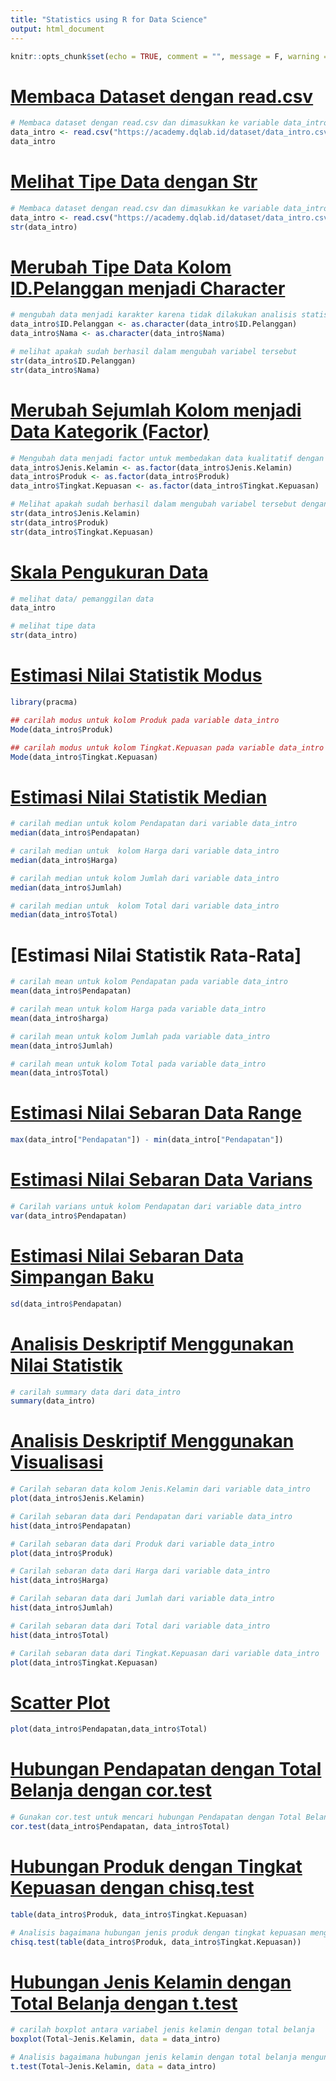```yaml
---
title: "Statistics using R for Data Science"
output: html_document
---
```


```r
knitr::opts_chunk$set(echo = TRUE, comment = "", message = F, warning = F)
```

# [Membaca Dataset dengan read.csv](https://academy.dqlab.id/main/livecode/15/84/474)

```r
# Membaca dataset dengan read.csv dan dimasukkan ke variable data_intro
data_intro <- read.csv("https://academy.dqlab.id/dataset/data_intro.csv", sep=";")
data_intro
```

# [Melihat Tipe Data dengan Str](https://academy.dqlab.id/main/livecode/15/84/475)

```r
# Membaca dataset dengan read.csv dan dimasukkan ke variable data_intro
data_intro <- read.csv("https://academy.dqlab.id/dataset/data_intro.csv", sep=";")
str(data_intro)
```

# [Merubah Tipe Data Kolom ID.Pelanggan menjadi Character](https://academy.dqlab.id/main/livecode/15/84/476)

```r
# mengubah data menjadi karakter karena tidak dilakukan analisis statistik pada variabel ID Pelanggan dan nama
data_intro$ID.Pelanggan <- as.character(data_intro$ID.Pelanggan)
data_intro$Nama <- as.character(data_intro$Nama)

# melihat apakah sudah berhasil dalam mengubah variabel tersebut
str(data_intro$ID.Pelanggan)
str(data_intro$Nama)
```

# [Merubah Sejumlah Kolom menjadi Data Kategorik (Factor)](https://academy.dqlab.id/main/livecode/15/84/477)

```r
# Mengubah data menjadi factor untuk membedakan data kualitatif dengan menggunakan functon as.factor
data_intro$Jenis.Kelamin <- as.factor(data_intro$Jenis.Kelamin)
data_intro$Produk <- as.factor(data_intro$Produk)
data_intro$Tingkat.Kepuasan <- as.factor(data_intro$Tingkat.Kepuasan)

# Melihat apakah sudah berhasil dalam mengubah variabel tersebut dengan menggunakan function str
str(data_intro$Jenis.Kelamin)
str(data_intro$Produk)
str(data_intro$Tingkat.Kepuasan)
```

# [Skala Pengukuran Data](https://academy.dqlab.id/main/livecode/15/84/479)

```r
# melihat data/ pemanggilan data
data_intro

# melihat tipe data
str(data_intro)
```

# [Estimasi Nilai Statistik Modus](https://academy.dqlab.id/main/livecode/15/84/481)

```r
library(pracma)

## carilah modus untuk kolom Produk pada variable data_intro
Mode(data_intro$Produk)

## carilah modus untuk kolom Tingkat.Kepuasan pada variable data_intro
Mode(data_intro$Tingkat.Kepuasan)
```

# [Estimasi Nilai Statistik Median](https://academy.dqlab.id/main/livecode/15/84/482)

```r
# carilah median untuk kolom Pendapatan dari variable data_intro
median(data_intro$Pendapatan) 

# carilah median untuk  kolom Harga dari variable data_intro
median(data_intro$Harga) 

# carilah median untuk kolom Jumlah dari variable data_intro
median(data_intro$Jumlah) 

# carilah median untuk  kolom Total dari variable data_intro
median(data_intro$Total) 
```

# [Estimasi Nilai Statistik Rata-Rata]

```r
# carilah mean untuk kolom Pendapatan pada variable data_intro
mean(data_intro$Pendapatan)

# carilah mean untuk kolom Harga pada variable data_intro
mean(data_intro$harga)

# carilah mean untuk kolom Jumlah pada variable data_intro
mean(data_intro$Jumlah)

# carilah mean untuk kolom Total pada variable data_intro
mean(data_intro$Total)
```

# [Estimasi Nilai Sebaran Data Range](https://academy.dqlab.id/main/livecode/15/84/486)

```r
max(data_intro["Pendapatan"]) - min(data_intro["Pendapatan"])
```

# [Estimasi Nilai Sebaran Data Varians](https://academy.dqlab.id/main/livecode/15/84/487)

```r
# Carilah varians untuk kolom Pendapatan dari variable data_intro
var(data_intro$Pendapatan)
```

# [Estimasi Nilai Sebaran Data Simpangan Baku](https://academy.dqlab.id/main/livecode/15/84/488)

```r
sd(data_intro$Pendapatan)
```

# [Analisis Deskriptif Menggunakan Nilai Statistik](https://academy.dqlab.id/main/livecode/15/85/491)

```r
# carilah summary data dari data_intro
summary(data_intro)
```

# [Analisis Deskriptif Menggunakan Visualisasi](https://academy.dqlab.id/main/livecode/15/85/492)

```r
# Carilah sebaran data kolom Jenis.Kelamin dari variable data_intro
plot(data_intro$Jenis.Kelamin)

# Carilah sebaran data dari Pendapatan dari variable data_intro
hist(data_intro$Pendapatan)

# Carilah sebaran data dari Produk dari variable data_intro
plot(data_intro$Produk)

# Carilah sebaran data dari Harga dari variable data_intro
hist(data_intro$Harga)

# Carilah sebaran data dari Jumlah dari variable data_intro
hist(data_intro$Jumlah)

# Carilah sebaran data dari Total dari variable data_intro
hist(data_intro$Total)

# Carilah sebaran data dari Tingkat.Kepuasan dari variable data_intro
plot(data_intro$Tingkat.Kepuasan)
```

# [Scatter Plot](https://academy.dqlab.id/main/livecode/15/85/500)

```r
plot(data_intro$Pendapatan,data_intro$Total)
```

# [Hubungan Pendapatan dengan Total Belanja dengan cor.test](https://academy.dqlab.id/main/livecode/15/85/501)

```r
# Gunakan cor.test untuk mencari hubungan Pendapatan dengan Total Belanja 
cor.test(data_intro$Pendapatan, data_intro$Total)
```

# [Hubungan Produk dengan Tingkat Kepuasan dengan chisq.test](https://academy.dqlab.id/main/livecode/15/85/503)

```r
table(data_intro$Produk, data_intro$Tingkat.Kepuasan)

# Analisis bagaimana hubungan jenis produk dengan tingkat kepuasan mengunakan uji korelasi
chisq.test(table(data_intro$Produk, data_intro$Tingkat.Kepuasan))
```

# [Hubungan Jenis Kelamin dengan Total Belanja dengan t.test](https://academy.dqlab.id/main/livecode/15/85/505)

```r
# carilah boxplot antara variabel jenis kelamin dengan total belanja
boxplot(Total~Jenis.Kelamin, data = data_intro)

# Analisis bagaimana hubungan jenis kelamin dengan total belanja mengunakan uji statistik t-test
t.test(Total~Jenis.Kelamin, data = data_intro)

```